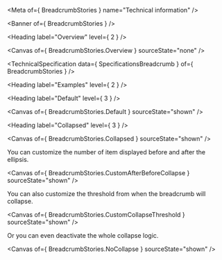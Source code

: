 
<Meta of={ BreadcrumbStories } name="Technical information" />

<Banner of={ BreadcrumbStories } />

<Heading label="Overview" level={ 2 } />

<Canvas of={ BreadcrumbStories.Overview } sourceState="none" />

<TechnicalSpecification data={ SpecificationsBreadcrumb } of={ BreadcrumbStories } />

<Heading label="Examples" level={ 2 } />

<Heading label="Default" level={ 3 } />

<Canvas of={ BreadcrumbStories.Default } sourceState="shown" />

<Heading label="Collapsed" level={ 3 } />

<Canvas of={ BreadcrumbStories.Collapsed } sourceState="shown" />

You can customize the number of item displayed before and after the ellipsis.

<Canvas of={ BreadcrumbStories.CustomAfterBeforeCollapse } sourceState="shown" />

You can also customize the threshold from when the breadcrumb will collapse.

<Canvas of={ BreadcrumbStories.CustomCollapseThreshold } sourceState="shown" />

Or you can even deactivate the whole collapse logic.

<Canvas of={ BreadcrumbStories.NoCollapse } sourceState="shown" />
